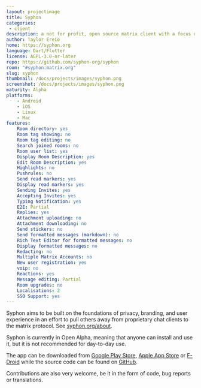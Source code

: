 ```yaml
---
layout: projectimage
title: Syphon
categories:
 - client
description: a not for profit, open source matrix client with a focus on privacy and ease of use
author: Taylor Ereio
home: https://syphon.org
language: Dart/Flutter
license: AGPL-3.0-or-later
repo: https://github.com/syphon-org/syphon
room: "#syphon:matrix.org"
slug: syphon
thumbnail: /docs/projects/images/syphon.png
screenshot: /docs/projects/images/syphon.png
maturity: Alpha
platforms:
    - Android
    - iOS
    - Linux
    - Mac
features:
    Room directory: yes
    Room tag showing: no
    Room tag editing: no
    Search joined rooms: no
    Room user list: yes
    Display Room Description: yes
    Edit Room Description: yes
    Highlights: no
    Pushrules: no
    Send read markers: yes
    Display read markers: yes
    Sending Invites: yes
    Accepting Invites: yes
    Typing Notification: yes
    E2E: Partial
    Replies: yes
    Attachment uploading: no
    Attachment downloading: no
    Send stickers: no
    Send formatted messages (markdown): no
    Rich Text Editor for formatted messages: no
    Display formatted messages: no
    Redacting: no
    Multiple Matrix Accounts: no
    New user registration: yes
    voip: no
    Reactions: yes
    Message editing: Partial
    Room upgrades: no
    Localisations: 2
    SSO Support: yes
---
```


Syphon aims to be built on the foundations of privacy, branding, and user experience in an effort to pull others away from proprietary chat clients to the matrix protocol. See [syphon.org/about](https://www.syphon.org/about).

Syphon is currently in Open Alpha, meaning that anyone can install and use it, but it is not recommended for day-to-day use.

The app can be downloaded from [Google Play Store](https://play.google.com/store/apps/details?id=org.tether.tether), [Apple App Store](https://apps.apple.com/us/app/syphon/id1496285352) or [F-Droid](https://f-droid.org/packages/org.tether.tether) while the source code can be found on [GitHub](https://github.com/syphon-org/syphon).

Contributions are also very welcome, be it in the form of code, bug reports or translations.

